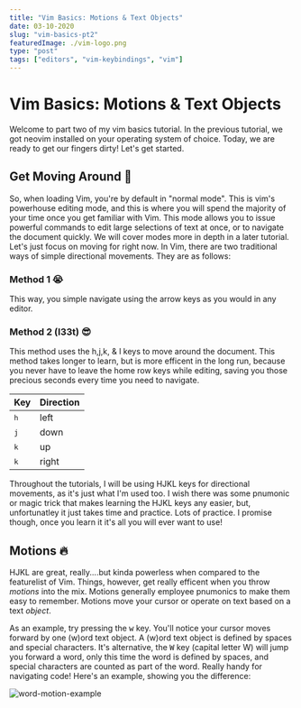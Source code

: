 ```yaml
---
title: "Vim Basics: Motions & Text Objects"
date: 03-10-2020
slug: "vim-basics-pt2"
featuredImage: ./vim-logo.png
type: "post"
tags: ["editors", "vim-keybindings", "vim"]
---
```


# Vim Basics: Motions & Text Objects

Welcome to part two of my vim basics tutorial. In the previous tutorial, we got neovim installed on your operating system of choice. Today, we are ready to get our fingers dirty! Let's get started.

## Get Moving Around 🚀

So, when loading Vim, you're by default in "normal mode". This is vim's powerhouse editing mode, and this is where you will spend the majority of your time once you get familiar with Vim. This mode allows you to issue powerful commands to edit large selections of text at once, or to navigate the document quickly. We will cover modes more in depth in a later tutorial. Let's just focus on moving for right now. In Vim, there are two traditional ways of simple directional movements. They are as follows:

### Method 1 😭

This way, you simple navigate using the arrow keys as you would in any editor.

### Method 2 (l33t) 😎

This method uses the h,j,k, & l keys to move around the document. This method takes longer to learn, but is more efficent in the long run, because you never have to leave the home row keys while editing, saving you those precious seconds every time you need to navigate.

| Key          | Direction |
| ------------ | --------- |
| <kbd>h</kbd> | left      |
| <kbd>j</kbd> | down      |
| <kbd>k</kbd> | up        |
| <kbd>k</kbd> | right     |

Throughout the tutorials, I will be using HJKL keys for directional movements, as it's just what I'm used too. I wish there was some pnumonic or magic trick that makes learning the HJKL keys any easier, but, unfortunatley it just takes time and practice.
Lots of practice. I promise though, once you learn it it's all you will ever want to use!

## Motions 🔥

HJKL are great, really....but kinda powerless when compared to the featurelist of Vim. Things, however, get really efficent when you throw _motions_ into the mix. Motions generally employee pnumonics to make them easy to remember. Motions move your cursor or operate on text based on a text _object_.

As an example, try pressing the <kbd>w</kbd> key. You'll notice your cursor moves forward by one (w)ord text object. A (w)ord text object is defined by spaces and special characters.
It's alternative, the <kbd>W</kbd> key (capital letter W) will jump you forward a word, only this time the word is defined by spaces, and special characters are counted as part of the word.
Really handy for navigating code! Here's an example, showing you the difference:

![word-motion-example](example.gif)
